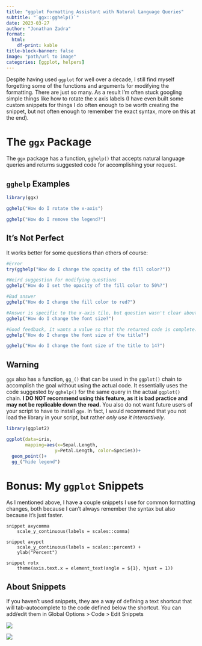 ```yaml
---
title: "ggplot Formatting Assistant with Natural Language Queries"
subtitle: "`ggx::gghelp()`"
date: 2023-03-27
author: "Jonathan Zadra"
format:
  html:
    df-print: kable
title-block-banner: false
image: "path/url to image"
categories: [ggplot, helpers]
---
```


Despite having used `ggplot` for well over a decade, I still find myself forgetting some of the functions and arguments for modifying the formatting. There are just so many. As a result I'm often stuck googling simple things like how to rotate the x axis labels (I have even built some custom snippets for things I do often enough to be worth creating the snippet, but not often enough to remember the exact syntax, more on this at the end).

# The `ggx` Package

The `ggx` package has a function, `gghelp()` that accepts natural language queries and returns suggested code for accomplishing your request.

## `gghelp` Examples

```r
library(ggx)

gghelp("How do I rotate the x-axis")

gghelp("How do I remove the legend?")
```

## It's Not Perfect

It works better for some questions than others of course:

```r
#Error
try(gghelp("How do I change the opacity of the fill color?")) 

#Weird suggestion for modifying questions
gghelp("How do I set the opacity of the fill color to 50%?") 

#Bad answer
gghelp("How do I change the fill color to red?") 

#Answer is specific to the x-axis tile, but question wasn't clear about what font size so that's understandable
gghelp("How do I change the font size?") 

#Good feedback, it wants a value so that the returned code is complete.
gghelp("How do I change the font size of the title?") 

gghelp("How do I change the font size of the title to 14?")
```

## Warning

`ggx` also has a function, `gg_()` that can be used in the `ggplot()` chain to accomplish the goal without using the actual code. It essentially uses the code suggested by `gghelp()` for the same query in the actual `ggplot()` chain. **I DO NOT recommend using this feature, as it is bad practice and may not be replicable down the road.** You also do not want future users of your script to have to install `ggx`. In fact, I would recommend that you not load the library in your script, but rather *only use it interactively*.

```r
library(ggplot2)

ggplot(data=iris, 
       mapping=aes(x=Sepal.Length, 
                  y=Petal.Length, color=Species))+
  geom_point()+
  gg_("hide legend")
```

# Bonus: My `ggplot` Snippets

As I mentioned above, I have a couple snippets I use for common formatting changes, both because I can't always remember the syntax but also because it's just faster.

    snippet axycomma
        scale_y_continuous(labels = scales::comma) 

    snippet axypct
        scale_y_continuous(labels = scales::percent) +
        ylab("Percent")
        
    snippet rotx
        theme(axis.text.x = element_text(angle = ${1}, hjust = 1))

## About Snippets

If you haven't used snippets, they are a way of defining a text shortcut that will tab-autocomplete to the code defined below the shortcut. You can add/edit them in Global Options \> Code \> Edit Snippets

![](images/image-1386202833.png)

![](images/image-1525792680.png)
